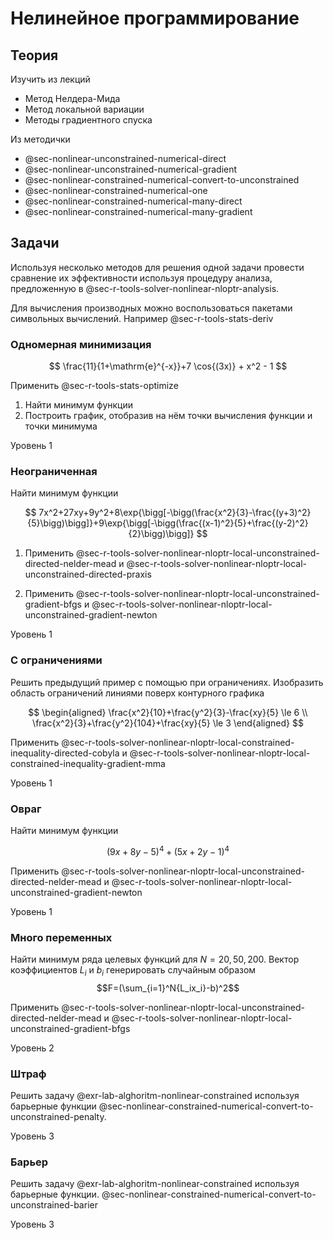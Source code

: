 # Нелинейное программирование {#sec-lab-alghorithm-nonlinear}

## Теория

Изучить из лекций

-   Метод Нелдера-Мида
-   Метод локальной вариации
-   Методы градиентного спуска

Из методички

-   @sec-nonlinear-unconstrained-numerical-direct
-   @sec-nonlinear-unconstrained-numerical-gradient
-   @sec-nonlinear-constrained-numerical-convert-to-unconstrained
-   @sec-nonlinear-constrained-numerical-one
-   @sec-nonlinear-constrained-numerical-many-direct
-   @sec-nonlinear-constrained-numerical-many-gradient

## Задачи

Используя несколько методов для решения одной задачи провести сравнение их эффективности используя процедуру анализа, предложенную в @sec-r-tools-solver-nonlinear-nloptr-analysis.

::: callout-tip
Для вычисления производных можно воспользоваться пакетами символьных вычислений. Например @sec-r-tools-stats-deriv
:::


:::: {#exr-lab-alghoritm-nonlinear-one-dim}
### Одномерная минимизация

$$
\frac{11}{1+\mathrm{e}^{-x}}+7 \cos{(3x)} + x^2 - 1
$$

Применить @sec-r-tools-stats-optimize

1.  Найти минимум функции
2.  Построить график, отобразив на нём точки вычисления функции и точки минимума

::: {.callout-note appearance="minimal"}
Уровень 1
:::
::::

:::: {#exr-lab-alghoritm-nonlinear-unconstrained}
### Неограниченная

Найти минимум функции

$$
7x^2+27xy+9y^2+8\exp{\bigg[-\bigg(\frac{x^2}{3}-\frac{(y+3)^2}{5}\bigg)\bigg]}+9\exp{\bigg[-\bigg(\frac{(x-1)^2}{5}+\frac{(y-2)^2}{2}\bigg)\bigg]}
$$

1.  Применить @sec-r-tools-solver-nonlinear-nloptr-local-unconstrained-directed-nelder-mead и @sec-r-tools-solver-nonlinear-nloptr-local-unconstrained-directed-praxis

2.  Применить @sec-r-tools-solver-nonlinear-nloptr-local-unconstrained-gradient-bfgs и @sec-r-tools-solver-nonlinear-nloptr-local-unconstrained-gradient-newton

::: {.callout-note appearance="minimal"}
Уровень 1
:::
::::

:::: {#exr-lab-alghoritm-nonlinear-constrained}
### С ограничениями

Решить предыдущий пример с помощью при ограничениях. Изобразить область ограничений линиями поверх контурного графика

$$
\begin{aligned}
\frac{x^2}{10}+\frac{y^2}{3}-\frac{xy}{5} \le 6 \\
\frac{x^2}{3}+\frac{y^2}{104}+\frac{xy}{5} \le 3
\end{aligned}
$$

Применить @sec-r-tools-solver-nonlinear-nloptr-local-constrained-inequality-directed-cobyla и @sec-r-tools-solver-nonlinear-nloptr-local-constrained-inequality-gradient-mma

::: {.callout-note appearance="minimal"}
Уровень 1
:::
::::

:::: {#exr-lab-alghoritm-nonlinear-ravine}
### Овраг

Найти минимум функции

$$
(9x+8y-5)^4 + (5x+2y-1)^4
$$

Применить @sec-r-tools-solver-nonlinear-nloptr-local-unconstrained-directed-nelder-mead и @sec-r-tools-solver-nonlinear-nloptr-local-unconstrained-gradient-newton

::: {.callout-note appearance="minimal"}
Уровень 1
:::
::::

:::: {#exr-lab-alghoritm-nonlinear-high-order}
### Много переменных

Найти минимум ряда целевых функций для $N=20,50,200$. Вектор коэффициентов $L_i$ и $b_i$ генерировать случайным образом\
$$F=(\sum_{i=1}^N{L_ix_i}-b)^2$$

Применить @sec-r-tools-solver-nonlinear-nloptr-local-unconstrained-directed-nelder-mead и @sec-r-tools-solver-nonlinear-nloptr-local-unconstrained-gradient-bfgs

::: {.callout-note appearance="minimal"}
Уровень 2
:::
::::

:::: {#exr-lab-alghoritm-nonlinear-penalty}
### Штраф

Решить задачу @exr-lab-alghoritm-nonlinear-constrained используя барьерные функции @sec-nonlinear-constrained-numerical-convert-to-unconstrained-penalty.

::: {.callout-note appearance="minimal"}
Уровень 3
:::
::::

:::: {#exr-lab-alghoritm-nonlinear-barier}
### Барьер

Решить задачу @exr-lab-alghoritm-nonlinear-constrained используя барьерные функции. @sec-nonlinear-constrained-numerical-convert-to-unconstrained-barier

::: {.callout-note appearance="minimal"}
Уровень 3
:::
::::
